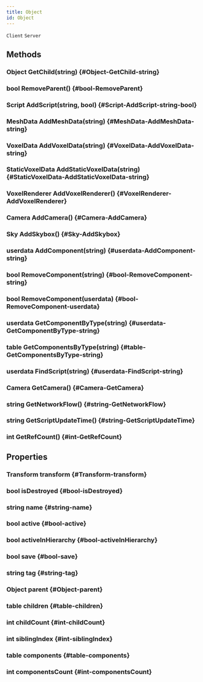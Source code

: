 ```yaml
---
title: Object
id: Object
---
```

`Client`
`Server`

## Methods

### Object GetChild(string) {#Object-GetChild-string}

### bool RemoveParent() {#bool-RemoveParent}

### Script AddScript(string, bool) {#Script-AddScript-string-bool}

### MeshData AddMeshData(string) {#MeshData-AddMeshData-string}

### VoxelData AddVoxelData(string) {#VoxelData-AddVoxelData-string}

### StaticVoxelData AddStaticVoxelData(string) {#StaticVoxelData-AddStaticVoxelData-string}

### VoxelRenderer AddVoxelRenderer() {#VoxelRenderer-AddVoxelRenderer}

### Camera AddCamera() {#Camera-AddCamera}

### Sky AddSkybox() {#Sky-AddSkybox}

### userdata AddComponent(string) {#userdata-AddComponent-string}

### bool RemoveComponent(string) {#bool-RemoveComponent-string}

### bool RemoveComponent(userdata) {#bool-RemoveComponent-userdata}

### userdata GetComponentByType(string) {#userdata-GetComponentByType-string}

### table GetComponentsByType(string) {#table-GetComponentsByType-string}

### userdata FindScript(string) {#userdata-FindScript-string}

### Camera GetCamera() {#Camera-GetCamera}

### string GetNetworkFlow() {#string-GetNetworkFlow}

### string GetScriptUpdateTime() {#string-GetScriptUpdateTime}

### int GetRefCount() {#int-GetRefCount}

## Properties

### Transform transform {#Transform-transform}

### bool isDestroyed {#bool-isDestroyed}

### string name {#string-name}

### bool active {#bool-active}

### bool activeInHierarchy {#bool-activeInHierarchy}

### bool save {#bool-save}

### string tag {#string-tag}

### Object parent {#Object-parent}

### table children {#table-children}

### int childCount {#int-childCount}

### int siblingIndex {#int-siblingIndex}

### table components {#table-components}

### int componentsCount {#int-componentsCount}

